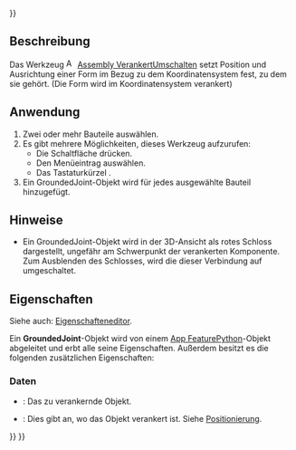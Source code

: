 <languages/>
{{UnfinishedDocu{{#translation:}}}}

{{Docnav/de
|[[Assembly_ExportASMT/de|ASMTExportieren]]
|[[Assembly_CreateJointFixed/de|StarreVerbindungErstellen]]
|[[Assembly_Workbench/de|Assembly]]
|IconL=Assembly_ExportASMT.svg
|IconR=Assembly_CreateJointFixed.svg
|IconC=Workbench_Assembly.svg
}}

{{GuiCommand/de
|Name=Assembly ToggleGrounded
|Name/de=Assembly VerankertUmschalten
|MenuLocation=Assembly → Festsetzen umschalten
|Workbenches=[[Assembly_Workbench/de|Assembly]]
|Shortcut={{KEY|G}}
|Version=1.0
|SeeAlso=
}}

<span id="Description"></span>
==Beschreibung==

Das Werkzeug [[Image:Assembly_ToggleGrounded.svg|16px]] [[Assembly_ToggleGrounded/de|Assembly VerankertUmschalten]] setzt Position und Ausrichtung einer Form im Bezug zu dem Koordinatensystem fest, zu dem sie gehört. (Die Form wird im Koordinatensystem verankert)

<span id="Usage"></span>
==Anwendung==

# Zwei oder mehr Bauteile auswählen.
# Es gibt mehrere Möglichkeiten, dieses Werkzeug aufzurufen:
#* Die Schaltfläche {{Button|[[Image:Assembly_ToggleGrounded.svg|16px]] [[Assembly_ToggleGrounded|Festsetzen umschalten]]}} drücken.
#* Den Menüeintrag {{MenuCommand|Assembly → [[Image:Assembly_ToggleGrounded.svg|16px]] Festsetzen umschalten}} auswählen.
#* Das Tastaturkürzel {{KEY|G}}.
# Ein GroundedJoint-Objekt wird für jedes ausgewählte Bauteil hinzugefügt.

<span id="Notes"></span>
==Hinweise==

* Ein GroundedJoint-Objekt wird in der 3D-Ansicht als rotes Schloss dargestellt, ungefähr am Schwerpunkt der verankerten Komponente. Zum Ausblenden des Schlosses, wird die {{PropertyView/de|Visibility}} dieser Verbindung auf {{False}} umgeschaltet.

<span id="Properties"></span>
==Eigenschaften==

Siehe auch: [[Property_editor/de|Eigenschafteneditor]].

Ein '''GroundedJoint'''-Objekt wird von einem [[App_FeaturePython/de|App FeaturePython]]-Objekt abgeleitet und erbt alle seine Eigenschaften. Außerdem besitzt es die folgenden zusätzlichen Eigenschaften:

<span id="Data"></span>
===Daten===

{{TitleProperty|Ground}}

* {{PropertyData/de|Object To Ground|Link}}: Das zu verankernde Objekt.
* {{PropertyData/de|Placement|Placement}}: Dies gibt an, wo das Objekt verankert ist. Siehe [[Placement/de|Positionierung]].


{{Docnav/de
|[[Assembly_ExportASMT/de|ASMTExportieren]]
|[[Assembly_CreateJointFixed/de|StarreVerbindungErstellen]]
|[[Assembly_Workbench/de|Assembly]]
|IconL=Assembly_ExportASMT.svg
|IconR=Assembly_CreateJointFixed.svg
|IconC=Workbench_Assembly.svg
}}

{{Assembly_Tools_navi{{#translation:}}}}
{{Userdocnavi{{#translation:}}}}